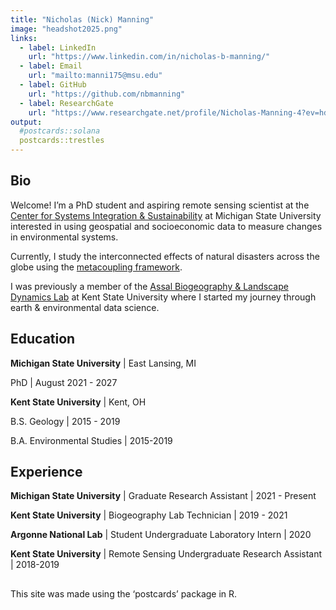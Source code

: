 ```yaml
---
title: "Nicholas (Nick) Manning"
image: "headshot2025.png"
links:
  - label: LinkedIn
    url: "https://www.linkedin.com/in/nicholas-b-manning/"
  - label: Email
    url: "mailto:manni175@msu.edu"
  - label: GitHub
    url: "https://github.com/nbmanning"
  - label: ResearchGate
    url: "https://www.researchgate.net/profile/Nicholas-Manning-4?ev=hdr_xprf"
output:
  #postcards::solana
  postcards::trestles
---
```

 
## Bio

Welcome! I'm a PhD student and aspiring remote sensing scientist at the [Center for Systems Integration & Sustainability](https://www.canr.msu.edu/csis/) at Michigan State University interested in using geospatial and socioeconomic data to measure changes in environmental systems. 
  
Currently, I study the interconnected effects of natural disasters across the globe using the [metacoupling framework](https://www.canr.msu.edu/telecoupling/metacoupling/#:~:text=The%20telecoupling%20framework%20allows%20researchers%20to%20build%20models,fisheries%20management%2C%20biodiversity%20conservation%2C%20land%20use%20and%20more.). 
  
I was previously a member of the [Assal Biogeography & Landscape Dynamics Lab](https://assallab.org/) at Kent State University where I started my journey through earth & environmental data science. 

## Education

**Michigan State University** | East Lansing, MI

PhD | August 2021 - 2027

**Kent State University** | Kent, OH

B.S. Geology | 2015 - 2019


B.A. Environmental Studies | 2015-2019 

## Experience

**Michigan State University** | Graduate Research Assistant | 2021 - Present

**Kent State University** | Biogeography Lab Technician | 2019 - 2021

**Argonne National Lab** | Student Undergraduate Laboratory Intern | 2020

**Kent State University** | Remote Sensing Undergraduate Research Assistant | 2018-2019







##







This site was made using the 'postcards' package in R. 

